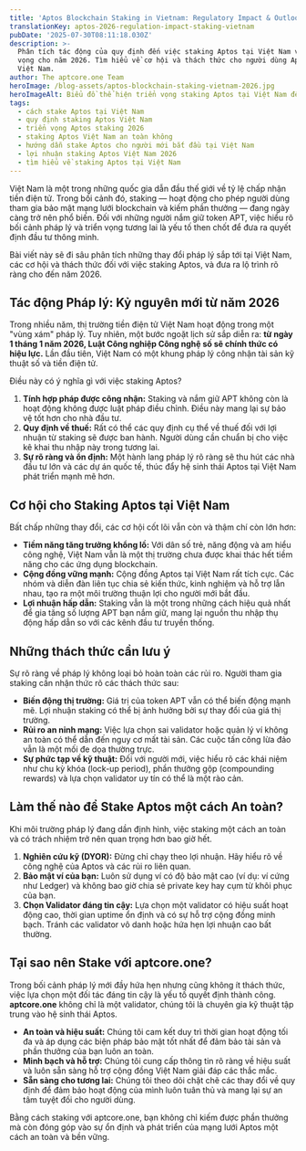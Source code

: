 ```yaml
---
title: 'Aptos Blockchain Staking in Vietnam: Regulatory Impact & Outlook for 2026'
translationKey: aptos-2026-regulation-impact-staking-vietnam
pubDate: '2025-07-30T08:11:18.030Z'
description: >-
  Phân tích tác động của quy định đến việc staking Aptos tại Việt Nam và triển
  vọng cho năm 2026. Tìm hiểu về cơ hội và thách thức cho người dùng Aptos tại
  Việt Nam.
author: The aptcore.one Team
heroImage: /blog-assets/aptos-blockchain-staking-vietnam-2026.jpg
heroImageAlt: Biểu đồ thể hiện triển vọng staking Aptos tại Việt Nam đến năm 2026.
tags:
  - cách stake Aptos tại Việt Nam
  - quy định staking Aptos Việt Nam
  - triển vọng Aptos staking 2026
  - staking Aptos Việt Nam an toàn không
  - hướng dẫn stake Aptos cho người mới bắt đầu tại Việt Nam
  - lợi nhuận staking Aptos Việt Nam 2026
  - tìm hiểu về staking Aptos tại Việt Nam
---
```


Việt Nam là một trong những quốc gia dẫn đầu thế giới về tỷ lệ chấp nhận tiền điện tử. Trong bối cảnh đó, staking — hoạt động cho phép người dùng tham gia bảo mật mạng lưới blockchain và kiếm phần thưởng — đang ngày càng trở nên phổ biến. Đối với những người nắm giữ token APT, việc hiểu rõ bối cảnh pháp lý và triển vọng tương lai là yếu tố then chốt để đưa ra quyết định đầu tư thông minh.

Bài viết này sẽ đi sâu phân tích những thay đổi pháp lý sắp tới tại Việt Nam, các cơ hội và thách thức đối với việc staking Aptos, và đưa ra lộ trình rõ ràng cho đến năm 2026.

## Tác động Pháp lý: Kỷ nguyên mới từ năm 2026

Trong nhiều năm, thị trường tiền điện tử Việt Nam hoạt động trong một "vùng xám" pháp lý. Tuy nhiên, một bước ngoặt lịch sử sắp diễn ra: **từ ngày 1 tháng 1 năm 2026, Luật Công nghiệp Công nghệ số sẽ chính thức có hiệu lực.** Lần đầu tiên, Việt Nam có một khung pháp lý công nhận tài sản kỹ thuật số và tiền điện tử.

Điều này có ý nghĩa gì với việc staking Aptos?

1.  **Tính hợp pháp được công nhận:** Staking và nắm giữ APT không còn là hoạt động không được luật pháp điều chỉnh. Điều này mang lại sự bảo vệ tốt hơn cho nhà đầu tư.
2.  **Quy định về thuế:** Rất có thể các quy định cụ thể về thuế đối với lợi nhuận từ staking sẽ được ban hành. Người dùng cần chuẩn bị cho việc kê khai thu nhập này trong tương lai.
3.  **Sự rõ ràng và ổn định:** Một hành lang pháp lý rõ ràng sẽ thu hút các nhà đầu tư lớn và các dự án quốc tế, thúc đẩy hệ sinh thái Aptos tại Việt Nam phát triển mạnh mẽ hơn.

## Cơ hội cho Staking Aptos tại Việt Nam

Bất chấp những thay đổi, các cơ hội cốt lõi vẫn còn và thậm chí còn lớn hơn:
* **Tiềm năng tăng trưởng khổng lồ:** Với dân số trẻ, năng động và am hiểu công nghệ, Việt Nam vẫn là một thị trường chưa được khai thác hết tiềm năng cho các ứng dụng blockchain.
* **Cộng đồng vững mạnh:** Cộng đồng Aptos tại Việt Nam rất tích cực. Các nhóm và diễn đàn liên tục chia sẻ kiến thức, kinh nghiệm và hỗ trợ lẫn nhau, tạo ra một môi trường thuận lợi cho người mới bắt đầu.
* **Lợi nhuận hấp dẫn:** Staking vẫn là một trong những cách hiệu quả nhất để gia tăng số lượng APT bạn nắm giữ, mang lại nguồn thu nhập thụ động hấp dẫn so với các kênh đầu tư truyền thống.

## Những thách thức cần lưu ý

Sự rõ ràng về pháp lý không loại bỏ hoàn toàn các rủi ro. Người tham gia staking cần nhận thức rõ các thách thức sau:
* **Biến động thị trường:** Giá trị của token APT vẫn có thể biến động mạnh mẽ. Lợi nhuận staking có thể bị ảnh hưởng bởi sự thay đổi của giá thị trường.
* **Rủi ro an ninh mạng:** Việc lựa chọn sai validator hoặc quản lý ví không an toàn có thể dẫn đến nguy cơ mất tài sản. Các cuộc tấn công lừa đảo vẫn là một mối đe dọa thường trực.
* **Sự phức tạp về kỹ thuật:** Đối với người mới, việc hiểu rõ các khái niệm như chu kỳ khóa (lock-up period), phần thưởng gộp (compounding rewards) và lựa chọn validator uy tín có thể là một rào cản.

## Làm thế nào để Stake Aptos một cách An toàn?

Khi môi trường pháp lý đang dần định hình, việc staking một cách an toàn và có trách nhiệm trở nên quan trọng hơn bao giờ hết.
1.  **Nghiên cứu kỹ (DYOR):** Đừng chỉ chạy theo lợi nhuận. Hãy hiểu rõ về công nghệ của Aptos và các rủi ro liên quan.
2.  **Bảo mật ví của bạn:** Luôn sử dụng ví có độ bảo mật cao (ví dụ: ví cứng như Ledger) và không bao giờ chia sẻ private key hay cụm từ khôi phục của bạn.
3.  **Chọn Validator đáng tin cậy:** Lựa chọn một validator có hiệu suất hoạt động cao, thời gian uptime ổn định và có sự hỗ trợ cộng đồng minh bạch. Tránh các validator vô danh hoặc hứa hẹn lợi nhuận cao bất thường.

## Tại sao nên Stake với aptcore.one?

Trong bối cảnh pháp lý mới đầy hứa hẹn nhưng cũng không ít thách thức, việc lựa chọn một đối tác đáng tin cậy là yếu tố quyết định thành công. **aptcore.one** không chỉ là một validator, chúng tôi là chuyên gia kỹ thuật tập trung vào hệ sinh thái Aptos.

* **An toàn và hiệu suất:** Chúng tôi cam kết duy trì thời gian hoạt động tối đa và áp dụng các biện pháp bảo mật tốt nhất để đảm bảo tài sản và phần thưởng của bạn luôn an toàn.
* **Minh bạch và hỗ trợ:** Chúng tôi cung cấp thông tin rõ ràng về hiệu suất và luôn sẵn sàng hỗ trợ cộng đồng Việt Nam giải đáp các thắc mắc.
* **Sẵn sàng cho tương lai:** Chúng tôi theo dõi chặt chẽ các thay đổi về quy định để đảm bảo hoạt động của mình luôn tuân thủ và mang lại sự an tâm tuyệt đối cho người dùng.

Bằng cách staking với aptcore.one, bạn không chỉ kiếm được phần thưởng mà còn đóng góp vào sự ổn định và phát triển của mạng lưới Aptos một cách an toàn và bền vững.
